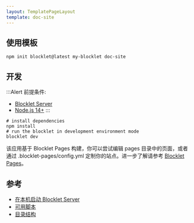 ```yaml
---
layout: TemplatePageLayout
template: doc-site
---
```


<TemplateInfo templateName="doc-site" />

## 使用模板

```shell
npm init blocklet@latest my-blocklet doc-site
```

## 开发

:::Alert
前提条件: 

- [Blocklet Server](https://developer.blocklet.io/docs/zh/quick-start/blocklet-server)
- [Node.js 14+](https://developer.blocklet.io/docs/zh/quick-start/nodejs)
:::

```shell
# install dependencies
npm install
# run the blocklet in development environment mode
blocklet dev
```

该应用基于 Blocklet Pages 构建，你可以尝试编辑 pages 目录中的页面，或者通过 .blocklet-pages/config.yml 定制你的站点。进一步了解请参考 [Blocklet Pages](https://pages.blocklet.io/)。

## 参考

- [在本机启动 Blocklet Server](https://developer.blocklet.io/docs/zh/quick-start/blocklet-server)
- [可用脚本](/reference/npm-scripts)
- [目录结构](/reference/blocklet-structure)
